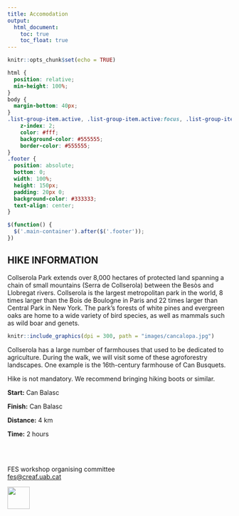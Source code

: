 ```yaml
---
title: Accomodation
output: 
  html_document:
    toc: true
    toc_float: true
---
```

<style>
.title{
    display: none;
}
.tocify-extend-page { 
  height: 150px !important;
}
</style>

```r
knitr::opts_chunk$set(echo = TRUE)
```

```css
html {
  position: relative;
  min-height: 100%;
}
body {
  margin-bottom: 40px;
}
.list-group-item.active, .list-group-item.active:focus, .list-group-item.active:hover {
    z-index: 2;
    color: #fff;
    background-color: #555555;
    border-color: #555555;
}
.footer {
  position: absolute;
  bottom: 0;
  width: 100%;
  height: 150px;
  padding: 20px 0;
  background-color: #333333;
  text-align: center;
}
```

```js
$(function() {
  $('.main-container').after($('.footer'));
})
```
<style>
.title{
    display: none;
}
.tocify-extend-page { 
  height: 100px !important;
}
</style>


## HIKE INFORMATION

Collserola Park extends over 8,000 hectares of protected land spanning a chain of small mountains (Serra de Collserola) between the Besòs and Llobregat rivers. Collserola is the largest metropolitan park in the world, 8 times larger than the Bois de Boulogne in Paris and 22 times larger than Central Park in New York. The park's forests of white pines and evergreen oaks are home to a wide variety of bird species, as well as mammals such as wild boar and genets.


```r
knitr::include_graphics(dpi = 300, path = "images/cancalopa.jpg")
```


Collserola has a large number of farmhouses that used to be dedicated to agriculture. During the walk, we will visit some of these agroforestry landscapes. One example is the 16th-century farmhouse of Can Busquets.

Hike is not mandatory. We recommend bringing hiking boots or similar.


**Start:**
    Can Balasc

**Finish:**
    Can Balasc

**Distance:**
    4 km

**Time:**
    2 hours

<br>
<br>


::: {.footer .text-muted .bg-info}
 <p>FES workshop organising committee<br>
 <a href="mailto:fes@creaf.uab.cat">fes@creaf.uab.cat</a></p>
 <img src="images/CREAF SO - logo pluma_blanca ENG_ministerio.png" alt="" height = "50">
:::